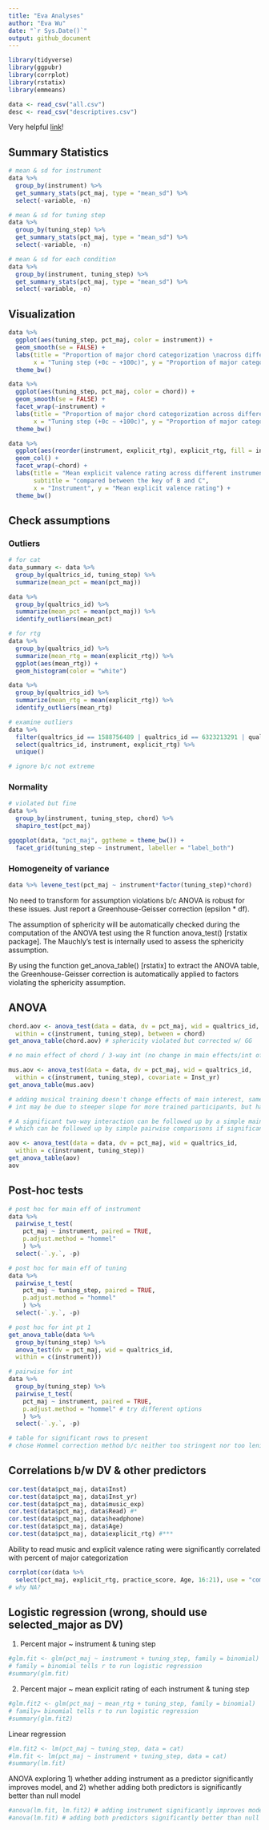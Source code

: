 ```yaml
---
title: "Eva Analyses"
author: "Eva Wu"
date: "`r Sys.Date()`"
output: github_document
---
```


```r
library(tidyverse)
library(ggpubr)
library(corrplot)
library(rstatix)
library(emmeans)

data <- read_csv("all.csv")
desc <- read_csv("descriptives.csv")
```

Very helpful [link](https://www.datanovia.com/en/lessons/mixed-anova-in-r/)!

## Summary Statistics

```r
# mean & sd for instrument
data %>%
  group_by(instrument) %>%
  get_summary_stats(pct_maj, type = "mean_sd") %>%
  select(-variable, -n)

# mean & sd for tuning step
data %>%
  group_by(tuning_step) %>%
  get_summary_stats(pct_maj, type = "mean_sd") %>%
  select(-variable, -n)

# mean & sd for each condition
data %>%
  group_by(instrument, tuning_step) %>%
  get_summary_stats(pct_maj, type = "mean_sd") %>%
  select(-variable, -n)
```

## Visualization

```r
data %>% 
  ggplot(aes(tuning_step, pct_maj, color = instrument)) +
  geom_smooth(se = FALSE) +
  labs(title = "Proportion of major chord categorization \nacross different instruments and tuning steps",
       x = "Tuning step (+0c ~ +100c)", y = "Proportion of major categorization") +
  theme_bw()

data %>% 
  ggplot(aes(tuning_step, pct_maj, color = chord)) +
  geom_smooth(se = FALSE) +
  facet_wrap(~instrument) +
  labs(title = "Proportion of major chord categorization across different keys and tuning steps",
       x = "Tuning step (+0c ~ +100c)", y = "Proportion of major categorization") +
  theme_bw()

data %>% 
  ggplot(aes(reorder(instrument, explicit_rtg), explicit_rtg, fill = instrument)) +
  geom_col() +
  facet_wrap(~chord) +
  labs(title = "Mean explicit valence rating across different instruments",
       subtitle = "compared between the key of B and C",
       x = "Instrument", y = "Mean explicit valence rating") +
  theme_bw()
```

## Check assumptions

### Outliers

```r
# for cat
data_summary <- data %>%
  group_by(qualtrics_id, tuning_step) %>%
  summarize(mean_pct = mean(pct_maj))

data %>%
  group_by(qualtrics_id) %>%
  summarize(mean_pct = mean(pct_maj)) %>%
  identify_outliers(mean_pct)

# for rtg
data %>%
  group_by(qualtrics_id) %>%
  summarize(mean_rtg = mean(explicit_rtg)) %>%
  ggplot(aes(mean_rtg)) +
  geom_histogram(color = "white")

data %>%
  group_by(qualtrics_id) %>%
  summarize(mean_rtg = mean(explicit_rtg)) %>%
  identify_outliers(mean_rtg)

# examine outliers
data %>%
  filter(qualtrics_id == 1588756489 | qualtrics_id == 6323213291 | qualtrics_id == 6444402078) %>%
  select(qualtrics_id, instrument, explicit_rtg) %>%
  unique()

# ignore b/c not extreme
```

### Normality

```r
# violated but fine
data %>%
  group_by(instrument, tuning_step, chord) %>%
  shapiro_test(pct_maj)

ggqqplot(data, "pct_maj", ggtheme = theme_bw()) +
  facet_grid(tuning_step ~ instrument, labeller = "label_both")
```

### Homogeneity of variance

```r
data %>% levene_test(pct_maj ~ instrument*factor(tuning_step)*chord)
```

No need to transform for assumption violations b/c ANOVA is robust for these issues. Just report a Greenhouse-Geisser correction (epsilon * df).

The assumption of sphericity will be automatically checked during the computation of the ANOVA test using the R function anova_test() [rstatix package]. The Mauchly’s test is internally used to assess the sphericity assumption.

By using the function get_anova_table() [rstatix] to extract the ANOVA table, the Greenhouse-Geisser correction is automatically applied to factors violating the sphericity assumption.

## ANOVA

```r
chord.aov <- anova_test(data = data, dv = pct_maj, wid = qualtrics_id,
  within = c(instrument, tuning_step), between = chord)
get_anova_table(chord.aov) # sphericity violated but corrected w/ GG

# no main effect of chord / 3-way int (no change in main effects/int of interest), so left it out for the sake of parsimony

mus.aov <- anova_test(data = data, dv = pct_maj, wid = qualtrics_id,
  within = c(instrument, tuning_step), covariate = Inst_yr)
get_anova_table(mus.aov)

# adding musical training doesn't change effects of main interest, same as chord
# int may be due to steeper slope for more trained participants, but has nothing to do with our hypotheses

# A significant two-way interaction can be followed up by a simple main effect analysis, 
# which can be followed up by simple pairwise comparisons if significant.

aov <- anova_test(data = data, dv = pct_maj, wid = qualtrics_id,
  within = c(instrument, tuning_step))
get_anova_table(aov)
aov
```

## Post-hoc tests

```r
# post hoc for main eff of instrument
data %>%
  pairwise_t_test(
    pct_maj ~ instrument, paired = TRUE, 
    p.adjust.method = "hommel"
    ) %>% 
  select(-`.y.`, -p)

# post hoc for main eff of tuning
data %>%
  pairwise_t_test(
    pct_maj ~ tuning_step, paired = TRUE, 
    p.adjust.method = "hommel"
    ) %>% 
  select(-`.y.`, -p)

# post hoc for int pt 1
get_anova_table(data %>%
  group_by(tuning_step) %>%
  anova_test(dv = pct_maj, wid = qualtrics_id,
  within = c(instrument)))

# pairwise for int
data %>%
  group_by(tuning_step) %>%
  pairwise_t_test(
    pct_maj ~ instrument, paired = TRUE, 
    p.adjust.method = "hommel" # try different options
    ) %>% 
  select(-`.y.`, -p)

# table for significant rows to present
# chose Hommel correction method b/c neither too stringent nor too lenient
```

## Correlations b/w DV & other predictors

```r
cor.test(data$pct_maj, data$Inst)
cor.test(data$pct_maj, data$Inst_yr)
cor.test(data$pct_maj, data$music_exp)
cor.test(data$pct_maj, data$Read) #*
cor.test(data$pct_maj, data$headphone)
cor.test(data$pct_maj, data$Age)
cor.test(data$pct_maj, data$explicit_rtg) #***
```

Ability to read music and explicit valence rating were significantly correlated with percent of major categorization

```r
corrplot(cor(data %>%
  select(pct_maj, explicit_rtg, practice_score, Age, 16:21), use = "complete.obs"), method = "color")
# why NA?
```

## Logistic regression (wrong, should use selected_major as DV)

1) Percent major ~ instrument & tuning step

```r
#glm.fit <- glm(pct_maj ~ instrument + tuning_step, family = binomial) 
# family = binomial tells r to run logistic regression
#summary(glm.fit)
```

2) Percent major ~ mean explicit rating of each instrument & tuning step

```r
#glm.fit2 <- glm(pct_maj ~ mean_rtg + tuning_step, family = binomial) 
# family= binomial tells r to run logistic regression
#summary(glm.fit2)
```

Linear regression

```r
#lm.fit2 <- lm(pct_maj ~ tuning_step, data = cat)
#lm.fit <- lm(pct_maj ~ instrument + tuning_step, data = cat) 
#summary(lm.fit)
```

ANOVA exploring 1) whether adding instrument as a predictor significantly improves model, 
and 2) whether adding both predictors is significantly better than null model

```r
#anova(lm.fit, lm.fit2) # adding instrument significantly improves model
#anova(lm.fit) # adding both predictors significantly better than null model
```
